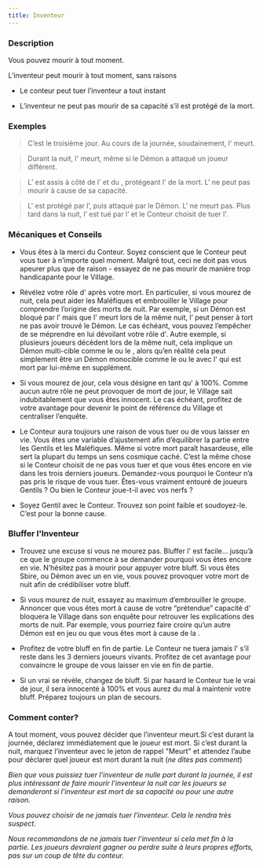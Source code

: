 ```yaml
---
title: Inventeur
---
```



<Role INVENTEUR header />

### Description

Vous pouvez mourir à tout moment.

L’inventeur peut mourir à tout moment, sans raisons

-   Le conteur peut tuer l’inventeur a tout instant

-   L’inventeur ne peut pas mourir de sa capacité s’il est protégé de la mort.

### Exemples

> C’est le troisième jour. Au cours de la journée, soudainement, l'<Role INVENTEUR /> meurt.

> Durant la nuit, l'<Role INVENTEUR /> meurt, même si le Démon a attaqué un joueur différent.

> L’<Role HERBORISTE /> est assis à côté de l’<Role INVENTEUR /> et du <Role PARIEUR />, protégeant l'<Role INVENTEUR /> de la mort. L'<Role INVENTEUR /> ne peut pas mourir à cause de sa capacité.

> L'<Role INVENTEUR /> est protégé par l’<Role AUBERGISTE />, puis attaqué par le Démon. L'<Role INVENTEUR /> ne meurt pas. Plus tard dans la nuit, l’<Role AUBERGISTE /> est tué par l’<Role ASSASSIN /> et le Conteur choisit de tuer l'<Role INVENTEUR />.

### Mécaniques et Conseils

- Vous êtes à la merci du Conteur. Soyez conscient que le Conteur peut vous tuer à n’importe quel moment. Malgré tout, ceci ne doit pas vous apeurer plus que de raison - essayez de ne pas mourir de manière trop handicapante pour le Village.

- Révélez votre rôle d'<Role INVENTEUR /> après votre mort. En particulier, si vous mourez de nuit, cela peut aider les Maléfiques et embrouiller le Village pour comprendre l’origine des morts de nuit. Par exemple, si un Démon est bloqué par l’<Role EXORCISTE /> mais que l'<Role INVENTEUR /> meurt lors de la même nuit, l’<Role EXORCISTE /> peut penser à tort ne pas avoir trouvé le Démon. Le cas échéant, vous pouvez l’empêcher de se méprendre en lui dévoilant votre rôle d'<Role INVENTEUR />. Autre exemple, si plusieurs joueurs décèdent lors de la même nuit, cela implique un Démon multi-cible comme le <Role SHABALOTH /> ou le <Role PO />, alors qu’en réalité cela peut simplement être un Démon monocible comme le <Role PUKKA /> ou le <Role ZOMBUUL /> avec l'<Role INVENTEUR /> qui est mort par lui-même en supplément.

- Si vous mourez de jour, cela vous désigne en tant qu'<Role INVENTEUR /> à 100%. Comme aucun autre rôle ne peut provoquer de mort de jour, le Village sait indubitablement que vous êtes innocent. Le cas échéant, profitez de votre avantage pour devenir le point de référence du Village et centraliser l’enquête.

- Le Conteur aura toujours une raison de vous tuer ou de vous laisser en vie. Vous êtes une variable d’ajustement afin d’équilibrer la partie entre les Gentils et les Maléfiques. Même si votre mort paraît hasardeuse, elle sert la plupart du temps un sens cosmique caché. C’est la même chose si le Conteur choisit de ne pas vous tuer et que vous êtes encore en vie dans les trois derniers joueurs. Demandez-vous pourquoi le Conteur n’a pas pris le risque de vous tuer. Êtes-vous vraiment entouré de joueurs Gentils ? Ou bien le Conteur joue-t-il avec vos nerfs ?

- Soyez Gentil avec le Conteur. Trouvez son point faible et soudoyez-le. C’est pour la bonne cause.

### Bluffer l'Inventeur

- Trouvez une excuse si vous ne mourez pas. Bluffer l'<Role INVENTEUR /> est facile… jusqu’à ce que le groupe commence à se demander pourquoi vous êtes encore en vie. N’hésitez pas à mourir pour appuyer votre bluff. Si vous êtes Sbire, <Role ZOMBUUL /> ou Démon avec un <Role CONSPIRATEUR /> en vie, vous pouvez provoquer votre mort de nuit afin de crédibiliser votre bluff.

- Si vous mourez de nuit, essayez au maximum d’embrouiller le groupe. Annoncer que vous êtes mort à cause de votre “prétendue” capacité d'<Role INVENTEUR /> bloquera le Village dans son enquête pour retrouver les explications des morts de nuit. Par exemple, vous pourriez faire croire qu’un autre Démon est en jeu ou que vous êtes mort à cause de la <Role COMMERE />.

- Profitez de votre bluff en fin de partie. Le Conteur ne tuera jamais l'<Role INVENTEUR /> s’il reste dans les 3 derniers joueurs vivants. Profitez de cet avantage pour convaincre le groupe de vous laisser en vie en fin de partie.

- Si un vrai <Role INVENTEUR /> se révèle, changez de bluff. Si par hasard le Conteur tue le vrai <Role INVENTEUR /> de jour, il sera innocenté à 100% et vous aurez du mal à maintenir votre bluff. Préparez toujours un plan de secours.

### Comment conter?

A tout moment, vous pouvez décider que l’inventeur meurt.Si c’est durant la journée, déclarez immédiatement que le joueur est mort. Si c’est durant la nuit, marquez l’inventeur avec le jeton de rappel "Meurt" et attendez l’aube pour déclarer quel joueur est mort durant la nuit (_ne dites pas comment_)

_Bien que vous puissiez tuer l’inventeur de nulle part durant la journée, il est plus intéressant de faire mourir l’inventeur la nuit car les joueurs se demanderont si l’inventeur est mort de sa capacité ou pour une autre raison._

_Vous pouvez choisir de ne jamais tuer l’inventeur. Cela le rendra très suspect._

_Nous recommandons de ne jamais tuer l’inventeur si cela met fin à la partie. Les joueurs devraient gagner ou perdre suite à leurs propres efforts, pas sur un coup de tête du conteur._

